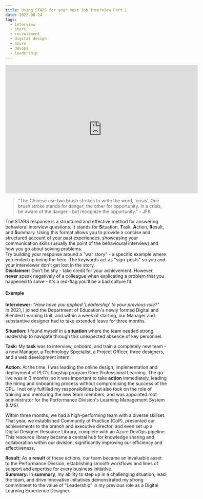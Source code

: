 ```yaml
---
title: Using STARS for your next Job Interview Part 1
date: 2022-08-24
tags:
  - interview
  - stars
  - recruitment
  - digital design
  - azure
  - devops
  - leadership
---
```

<iframe src="https://www.youtube.com/embed/yY-P3D63Z18" width="600" height="400" frameborder="0" allow="accelerometer; autoplay; encrypted-media; gyroscope; picture-in-picture" allowfullscreen></iframe>

> “The Chinese use two brush strokes to write the word, 'crisis'. One brush stroke stands for danger; the other for opportunity. In a crisis, be aware of the danger - but recognize the opportunity.” - JFK  
  

The STARS response is a structured and effective method for answering behavioral interview questions. It stands for **S**ituation, **T**ask, **A**ction, **R**esult, and **S**ummary. Using this format allows you to provide a concise and structured account of your past experiences, showcasing your communication skills (usually the point of the behavioural interview) and how you go about solving problems.  
Try building your response around a "war story" - a specific example where you ended up being the hero. The keywords act as "sign-posts" so you and your interviewer don't get lost in the story.  
**Disclaimer:** Don't be shy - take credit for your achievement. However, **never** speak negatively of a colleague when explicating a problem that you happened to solve - it's a red-flag you'll be a bad culture fit.  
#### Example
**Interviewer:** *"How have you applied 'Leadership' to your previous role?"*  
In 2021, I joined the Department of Education's newly formed Digital and Blended Learning Unit, and within a week of starting, our Manager and substantive designer had to take extended leave for three months.  

**Situation:** I found myself in a **situation** where the team needed strong leadership to navigate through this unexpected absence of key personnel.

**Task:** My **task** was to interview, onboard, and train a completely new team - a new Manager, a Technology Specialist, a Project Officer, three designers, and a web development intern.  

**Action:** At the time, I was leading the online design, implementation and deployment of PLC's flagship program Core Professional Learning. The go-live was in 3 months, so it was important to take **action** immediately, leading the hiring and onboarding process without compromising the success of the CPL. I not only fulfilled my responsibilities but also took on the role of training and mentoring the new team members, and was appointed root administrator for the Performance Division's Learning Management System (LMS).

Within three months, we had a high-performing team with a diverse skillset. That year, we established Community of Practice (CoP), presented our achievements to the branch and executive director, and even set up a Digital Designer Resource Library, complete with an Azure DevOps pipeline. This resource library became a central hub for knowledge sharing and collaboration within our division, significantly improving our efficiency and effectiveness.

**Result:** As a **result** of these actions, our team became an invaluable asset to the Performance Division, establishing smooth workflows and lines of support and expertise for every business initiative.  
**Summary:** In **summary**, my ability to step up in a challenging situation, lead the team, and drive innovative initiatives demonstrated my strong commitment to the value of "Leadership" in my previous role as a Digital Learning Experience Designer.